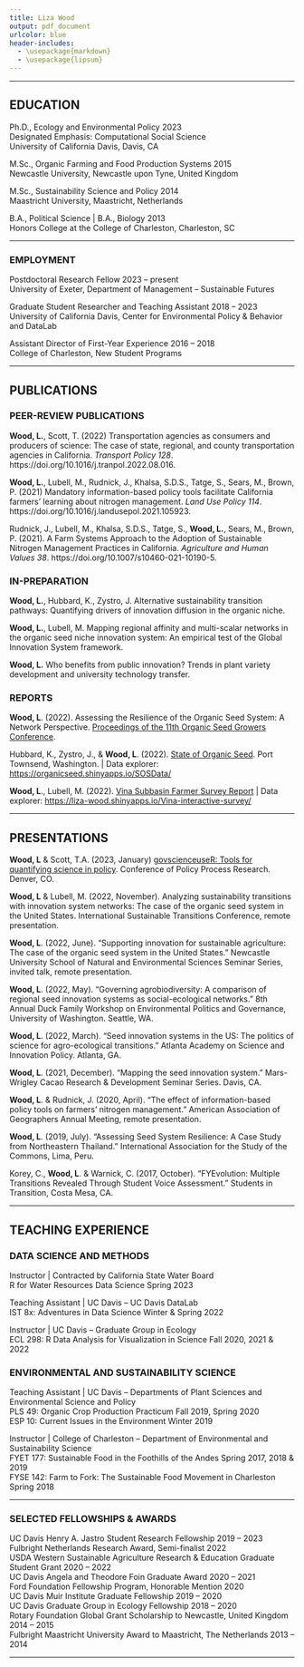 ```yaml
---
title: Liza Wood
output: pdf_document
urlcolor: blue
header-includes:
  - \usepackage{markdown}
  - \usepackage{lipsum}
---
```


***
  
## EDUCATION

Ph.D., Ecology and Environmental Policy    \hfill 2023    
Designated Emphasis: Computational Social Science  
University of California Davis, Davis, CA   

M.Sc., Organic Farming and Food Production Systems  \hfill 2015  
Newcastle University, Newcastle upon Tyne, United Kingdom   

M.Sc., Sustainability Science and Policy  \hfill 2014    
Maastricht University, Maastricht, Netherlands   

B.A., Political Science | B.A., Biology  \hfill 2013    	
Honors College at the College of Charleston, Charleston, SC  

***

### EMPLOYMENT  

Postdoctoral Research Fellow \hfill 2023 – present  
University of Exeter, Department of Management -- Sustainable Futures  

Graduate Student Researcher and Teaching Assistant \hfill 2018 – 2023  
University of California Davis, Center for Environmental Policy & Behavior and DataLab

Assistant Director of First-Year Experience  \hfill 2016 – 2018   
College of Charleston, New Student Programs  

***

## PUBLICATIONS

### PEER-REVIEW PUBLICATIONS  

**Wood, L.**, Scott, T. (2022) Transportation agencies as consumers and producers of science: The case of state, regional, and county transportation agencies in California. *Transport Policy 128*. https://doi.org/10.1016/j.tranpol.2022.08.016.   

**Wood, L.**, Lubell, M., Rudnick, J., Khalsa, S.D.S., Tatge, S., Sears, M., Brown, P. (2021) Mandatory information-based policy tools facilitate California farmers’ learning about nitrogen management. *Land Use Policy 114*. https://doi.org/10.1016/j.landusepol.2021.105923.    

Rudnick, J., Lubell, M., Khalsa, S.D.S., Tatge, S., **Wood, L.**, Sears, M., Brown, P. (2021). A Farm Systems Approach to the Adoption of Sustainable Nitrogen Management Practices in California. *Agriculture and Human Values 38*. https://doi.org/10.1007/s10460-021-10190-5.  


### IN-PREPARATION    

**Wood, L.**, Hubbard, K., Zystro, J. Alternative sustainability transition pathways: Quantifying drivers of innovation diffusion in the organic niche. 

**Wood, L.**, Lubell, M. Mapping regional affinity and multi-scalar networks in the organic seed niche innovation system: An empirical test of the Global Innovation System framework. 

**Wood, L.** Who benefits from public innovation? Trends in plant variety development and university technology transfer. 

### REPORTS         

**Wood, L**. (2022). Assessing the Resilience of the Organic Seed System: A Network Perspective. [Proceedings of the 11th Organic Seed Growers Conference](https://seedalliance.org/wp-content/uploads/2022/03/2022-OSGC-Proceedings-Final.pdf).

Hubbard, K., Zystro, J., & **Wood, L**. (2022). [State of Organic Seed](https://stateoforganicseed.org/state-of-organic-seed-2022/). Port Townsend, Washington. \| Data explorer: <https://organicseed.shinyapps.io/SOSData/>

**Wood, L**., Lubell, M. (2022). [Vina Subbasin Farmer Survey Report](http://www.buttecounty.net/wrcdocs/Reports/SpecialProjects/AgIrrEffSurveyRpt/Ag_Irr_Eff_Survey_Rpt_Final_combined.pdf) \| Data explorer: <https://liza-wood.shinyapps.io/Vina-interactive-survey/>

***

## PRESENTATIONS  

**Wood, L** & Scott, T.A. (2023, January) [govscienceuseR: Tools for quantifying science in policy](https://liza-wood.github.io/gsp_vignette.html). Conference of Policy Process Research. Denver, CO.  

**Wood, L** & Lubell, M. (2022, November). Analyzing sustainability transitions with innovation system networks: The case of the organic seed system in the United States. International Sustainable Transitions Conference, remote presentation.  

**Wood, L**. (2022, June). “Supporting innovation for sustainable agriculture: The case of the organic seed system in the United States.” Newcastle University School of Natural and Environmental Sciences Seminar Series, invited talk, remote presentation.  

**Wood, L**. (2022, May). “Governing agrobiodiversity: A comparison of regional seed innovation systems as social-ecological networks.” 8th Annual Duck Family Workshop on Environmental Politics and Governance, University of Washington. Seattle, WA.     

**Wood, L**. (2022, March). “Seed innovation systems in the US: The politics of science for  agro-ecological transitions.” Atlanta Academy on Science and Innovation Policy. Atlanta, GA.    

**Wood, L**. (2021, December). “Mapping the seed innovation system.” Mars-Wrigley Cacao Research &  Development Seminar Series. Davis, CA.  

**Wood, L**. & Rudnick, J. (2020, April). “The effect of information-based policy tools on farmers’ nitrogen management.” American Association of Geographers Annual Meeting, remote presentation.    

**Wood, L**. (2019, July). “Assessing Seed System Resilience: A Case Study from Northeastern Thailand.” International Association for the Study of the Commons, Lima, Peru.  

Korey, C., **Wood, L**. & Warnick, C. (2017, October). “FYEvolution: Multiple Transitions Revealed Through Student Voice Assessment.” Students in Transition, Costa Mesa, CA.  

***

## TEACHING EXPERIENCE   

### DATA SCIENCE AND METHODS  

Instructor |  Contracted by California State Water Board   
  R for Water Resources Data Science \hfill Spring 2023  
   
Teaching Assistant | UC Davis -- UC Davis DataLab   
  IST 8x: Adventures in Data Science \hfill Winter & Spring 2022    
  
Instructor |  UC Davis -- Graduate Group in Ecology  
  ECL 298: R Data Analysis for Visualization in Science \hfill Fall 2020, 2021 & 2022 
  

### ENVIRONMENTAL AND SUSTAINABILITY SCIENCE  

Teaching Assistant | UC Davis -- Departments of Plant Sciences and Environmental Science and Policy  
  PLS 49: Organic Crop Production Practicum  \hfill Fall 2019, Spring 2020  
  ESP 10: Current Issues in the Environment  \hfill Winter 2019  

Instructor |  College of Charleston -- Department of Environmental and Sustainability Science  
  FYET 177: Sustainable Food in the Foothills of the Andes  \hfill Spring 2017, 2018 & 2019  
  FYSE 142: Farm to Fork: The Sustainable Food Movement in Charleston  \hfill Spring 2018  

***

### SELECTED FELLOWSHIPS & AWARDS  
UC Davis Henry A. Jastro Student Research Fellowship \hfill 2019 – 2023  
Fulbright Netherlands Research Award, Semi-finalist  \hfill 2022  
USDA Western Sustainable Agriculture Research & Education Graduate Student Grant \hfill 2020 – 2022   
UC Davis Angela and Theodore Foin Graduate Award \hfill 2020 – 2021    
Ford Foundation Fellowship Program, Honorable Mention \hfill  2020  
UC Davis Muir Institute Graduate Fellowship \hfill 2019 – 2020   
UC Davis Graduate Group in Ecology Fellowship \hfill 2018 – 2020      
Rotary Foundation Global Grant Scholarship to Newcastle, United Kingdom \hfill 2014 – 2015   
Fulbright Maastricht University Award to Maastricht, The Netherlands \hfill 2013 – 2014

***

